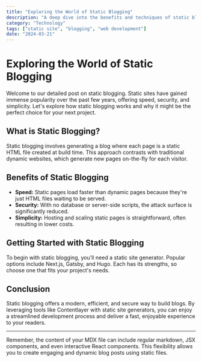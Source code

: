 ```yaml
---
title: "Exploring the World of Static Blogging"
description: "A deep dive into the benefits and techniques of static blogging."
category: "Technology"
tags: ["static site", "blogging", "web development"]
date: "2024-03-21"
---
```


# Exploring the World of Static Blogging

Welcome to our detailed post on static blogging. Static sites have gained immense popularity over the past few years, offering speed, security, and simplicity. Let's explore how static blogging works and why it might be the perfect choice for your next project.

## What is Static Blogging?

Static blogging involves generating a blog where each page is a static HTML file created at build time. This approach contrasts with traditional dynamic websites, which generate new pages on-the-fly for each visitor.

## Benefits of Static Blogging

- **Speed:** Static pages load faster than dynamic pages because they're just HTML files waiting to be served.
- **Security:** With no database or server-side scripts, the attack surface is significantly reduced.
- **Simplicity:** Hosting and scaling static pages is straightforward, often resulting in lower costs.

## Getting Started with Static Blogging

To begin with static blogging, you'll need a static site generator. Popular options include Next.js, Gatsby, and Hugo. Each has its strengths, so choose one that fits your project's needs.

## Conclusion

Static blogging offers a modern, efficient, and secure way to build blogs. By leveraging tools like Contentlayer with static site generators, you can enjoy a streamlined development process and deliver a fast, enjoyable experience to your readers.

---

Remember, the content of your MDX file can include regular markdown, JSX components, and even interactive React components. This flexibility allows you to create engaging and dynamic blog posts using static files.
